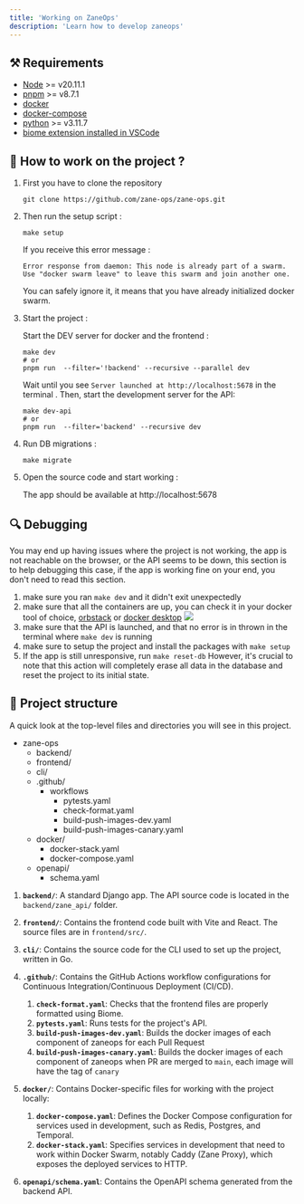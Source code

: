 ```yaml
---
title: 'Working on ZaneOps'
description: 'Learn how to develop zaneops'
---
```



## ⚒️ Requirements

- [Node](https://nodejs.org/en) >= v20.11.1
- [pnpm](https://pnpm.io/installation) >= v8.7.1
- [docker](https://docs.docker.com/engine/install/)
- [docker-compose](https://docs.docker.com/compose/install/)
- [python](https://www.python.org/downloads/) >= v3.11.7
- [biome extension installed in VSCode](https://biomejs.dev/reference/vscode/)

## 🚀 How to work on the project ?

<Steps>


1. First you have to clone the repository

    ```shell
    git clone https://github.com/zane-ops/zane-ops.git
    ``` 

2. Then run the setup script :

   ```shell
   make setup
   ```

   If you receive this error message :

    ```
    Error response from daemon: This node is already part of a swarm. Use "docker swarm leave" to leave this swarm and join another one.
    ```
   You can safely ignore it, it means that you have already initialized docker swarm.

3. Start the project :

   Start the DEV server for docker and the frontend :
    ```shell
    make dev
    # or
    pnpm run  --filter='!backend' --recursive --parallel dev
    ```

   Wait until you see `Server launched at http://localhost:5678` in the terminal . Then, start the development server for the API:
    ```shell
    make dev-api
    # or
	pnpm run  --filter='backend' --recursive dev
    ```

4. Run DB migrations :

    ```shell
    make migrate
    ```

5. Open the source code and start working :

   The app should be available at http://localhost:5678

</Steps>

## 🔍 Debugging

You may end up having issues where the project is not working, the app is not reachable on the browser, or the API seems
to be down, this section is to help debugging this case, if the app is working fine on your end, you don't need to read
this section.

1. make sure you ran `make dev` and it didn't exit unexpectedly
2. make sure that all the containers are up, you can check it in your docker tool of choice, [orbstack](https://orbstack.dev/) or [docker desktop](https://www.docker.com/products/docker-desktop/)
   <img src="/docs/images/illustration.webp" />
3. make sure that the API is launched, and that no error is in thrown in the terminal where `make dev` is running
4. make sure to setup the project and install the packages with `make setup`
5. If the app is still unresponsive, run `make reset-db` However, it's crucial to note that this action will completely
   erase all data in the database and reset the project to its initial state.

## 🧐 Project structure

A quick look at the top-level files and directories you will see in this project.


<FileTree>

- zane-ops
  - backend/
  - frontend/
  - cli/
  - .github/
    - workflows
        - pytests.yaml
        - check-format.yaml
        - build-push-images-dev.yaml
        - build-push-images-canary.yaml
  - docker/
    - docker-stack.yaml
    - docker-compose.yaml
  - openapi/
    - schema.yaml

</FileTree>


1. **`backend/`**: A standard Django app. The API source code is located in the `backend/zane_api/` folder.

2. **`frontend/`**: Contains the frontend code built with Vite and React. The source files are in `frontend/src/`.

3. **`cli/`**: Contains the source code for the CLI used to set up the project, written in Go.

4. **`.github/`**: Contains the GitHub Actions workflow configurations for Continuous Integration/Continuous Deployment (CI/CD).
    1. **`check-format.yaml`**: Checks that the frontend files are properly formatted using Biome.
    2. **`pytests.yaml`**: Runs tests for the project's API.
    2. **`build-push-images-dev.yaml`**: Builds the docker images of each component of zaneops for each Pull Request 
    2. **`build-push-images-canary.yaml`**:  Builds the docker images of each component of zaneops when PR are merged to `main`, each image will have the tag of `canary`

5. **`docker/`**: Contains Docker-specific files for working with the project locally:
    1. **`docker-compose.yaml`**: Defines the Docker Compose configuration for services used in development, such as Redis, Postgres, and Temporal.
    2. **`docker-stack.yaml`**: Specifies services in development that need to work within Docker Swarm, notably Caddy (Zane Proxy), which exposes the deployed services to HTTP.

6. **`openapi/schema.yaml`**: Contains the OpenAPI schema generated from the backend API.